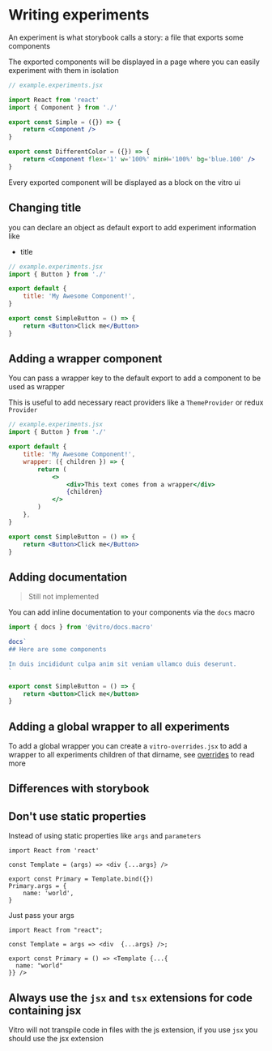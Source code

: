 # Writing experiments

An experiment is what storybook calls a story: a file that exports some components

The exported components will be displayed in a page where you can easily experiment with them in isolation

```jsx
// example.experiments.jsx

import React from 'react'
import { Component } from './'

export const Simple = ({}) => {
    return <Component />
}

export const DifferentColor = ({}) => {
    return <Component flex='1' w='100%' minH='100%' bg='blue.100' />
}
```

Every exported component will be displayed as a block on the vitro ui

## Changing title

you can declare an object as default export to add experiment information like

-   title

```jsx
// example.experiments.jsx
import { Button } from './'

export default {
    title: 'My Awesome Component!',
}

export const SimpleButton = () => {
    return <Button>Click me</Button>
}
```

## Adding a wrapper component

You can pass a wrapper key to the default export to add a component to be used as wrapper

This is useful to add necessary react providers like a `ThemeProvider` or redux `Provider`

```jsx
// example.experiments.jsx
import { Button } from './'

export default {
    title: 'My Awesome Component!',
    wrapper: ({ children }) => {
        return (
            <>
                <div>This text comes from a wrapper</div>
                {children}
            </>
        )
    },
}

export const SimpleButton = () => {
    return <Button>Click me</Button>
}
```

## Adding documentation

> Still not implemented

You can add inline documentation to your components via the `docs` macro

```jsx
import { docs } from '@vitro/docs.macro'

docs`
## Here are some components

In duis incididunt culpa anim sit veniam ullamco duis deserunt.
`

export const SimpleButton = () => {
    return <button>Click me</button>
}
```

## Adding a global wrapper to all experiments

To add a global wrapper you can create a `vitro-overrides.jsx` to add a wrapper to all experiments children of that dirname, see [overrides](/overrides) to read more

## Differences with storybook

## Don't use static properties

Instead of using static properties like `args` and `parameters`

```tsx
import React from 'react'

const Template = (args) => <div {...args} />

export const Primary = Template.bind({})
Primary.args = {
    name: 'world',
}
```

Just pass your args

```
import React from "react";

const Template = args => <div  {...args} />;

export const Primary = () => <Template {...{
  name: "world"
}} />
```

## Always use the `jsx` and `tsx` extensions for code containing jsx

Vitro will not transpile code in files with the js extension, if you use `jsx` you should use the jsx extension
